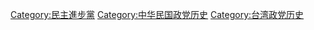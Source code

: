 [[Category:民主進步黨|Category:民主進步黨]]
[[Category:中华民国政党历史|Category:中华民国政党历史]]
[[Category:台湾政党历史|Category:台湾政党历史]]